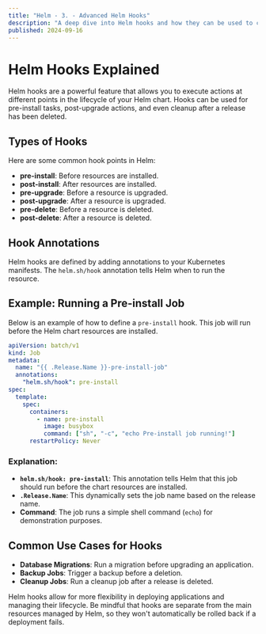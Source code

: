 ```yaml
---
title: "Helm - 3. - Advanced Helm Hooks"
description: "A deep dive into Helm hooks and how they can be used to customize your Helm chart lifecycle."
published: 2024-09-16
---
```


# Helm Hooks Explained

Helm hooks are a powerful feature that allows you to execute actions at different points in the lifecycle of your Helm chart. Hooks can be used for pre-install tasks, post-upgrade actions, and even cleanup after a release has been deleted.

## Types of Hooks

Here are some common hook points in Helm:

- **pre-install**: Before resources are installed.
- **post-install**: After resources are installed.
- **pre-upgrade**: Before a resource is upgraded.
- **post-upgrade**: After a resource is upgraded.
- **pre-delete**: Before a resource is deleted.
- **post-delete**: After a resource is deleted.

## Hook Annotations

Helm hooks are defined by adding annotations to your Kubernetes manifests. The `helm.sh/hook` annotation tells Helm when to run the resource.

## Example: Running a Pre-install Job

Below is an example of how to define a `pre-install` hook. This job will run before the Helm chart resources are installed.

```yaml
apiVersion: batch/v1
kind: Job
metadata:
  name: "{{ .Release.Name }}-pre-install-job"
  annotations:
    "helm.sh/hook": pre-install
spec:
  template:
    spec:
      containers:
        - name: pre-install
          image: busybox
          command: ["sh", "-c", "echo Pre-install job running!"]
      restartPolicy: Never
```

### Explanation:

- **`helm.sh/hook: pre-install`**: This annotation tells Helm that this job should run before the chart resources are installed.
- **`.Release.Name`**: This dynamically sets the job name based on the release name.
- **Command**: The job runs a simple shell command (`echo`) for demonstration purposes.

## Common Use Cases for Hooks

- **Database Migrations**: Run a migration before upgrading an application.
- **Backup Jobs**: Trigger a backup before a deletion.
- **Cleanup Jobs**: Run a cleanup job after a release is deleted.

Helm hooks allow for more flexibility in deploying applications and managing their lifecycle. Be mindful that hooks are separate from the main resources managed by Helm, so they won't automatically be rolled back if a deployment fails.
